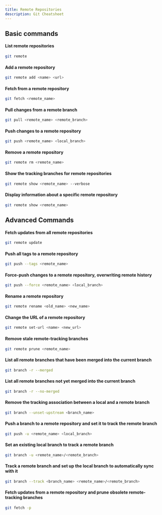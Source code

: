 ```yaml
---
title: Remote Repositories
description: Git Cheatsheet
---
```



<RollButton />

## Basic commands

#### List remote repositories

```bash
git remote
```

#### Add a remote repository

```bash
git remote add <name> <url>
```

#### Fetch from a remote repository

```bash
git fetch <remote_name>
```

#### Pull changes from a remote branch

```bash
git pull <remote_name> <remote_branch>
```

#### Push changes to a remote repository

```bash
git push <remote_name> <local_branch>
```

#### Remove a remote repository

```bash
git remote rm <remote_name>
```

#### Show the tracking branches for remote repositories

```bash
git remote show <remote_name> --verbose
```

#### Display information about a specific remote repository

```bash
git remote show <remote_name>
```

## Advanced Commands

#### Fetch updates from all remote repositories

```bash
git remote update
```

#### Push all tags to a remote repository

```bash
git push --tags <remote_name>
```

#### Force-push changes to a remote repository, overwriting remote history

```bash
git push --force <remote_name> <local_branch>
```

#### Rename a remote repository

```bash
git remote rename <old_name> <new_name>
```

#### Change the URL of a remote repository

```bash
git remote set-url <name> <new_url>
```

#### Remove stale remote-tracking branches

```bash
git remote prune <remote_name>
```

#### List all remote branches that have been merged into the current branch

```bash
git branch -r --merged
```

#### List all remote branches not yet merged into the current branch

```bash
git branch -r --no-merged
```

#### Remove the tracking association between a local and a remote branch

```bash
git branch --unset-upstream <branch_name>
```

#### Push a branch to a remote repository and set it to track the remote branch

```bash
git push -u <remote_name> <local_branch>
```

#### Set an existing local branch to track a remote branch

```bash
git branch -u <remote_name>/<remote_branch>
```

#### Track a remote branch and set up the local branch to automatically sync with it

```bash
git branch --track <branch_name> <remote_name>/<remote_branch>
```

#### Fetch updates from a remote repository and prune obsolete remote-tracking branches

```bash
git fetch -p
```
